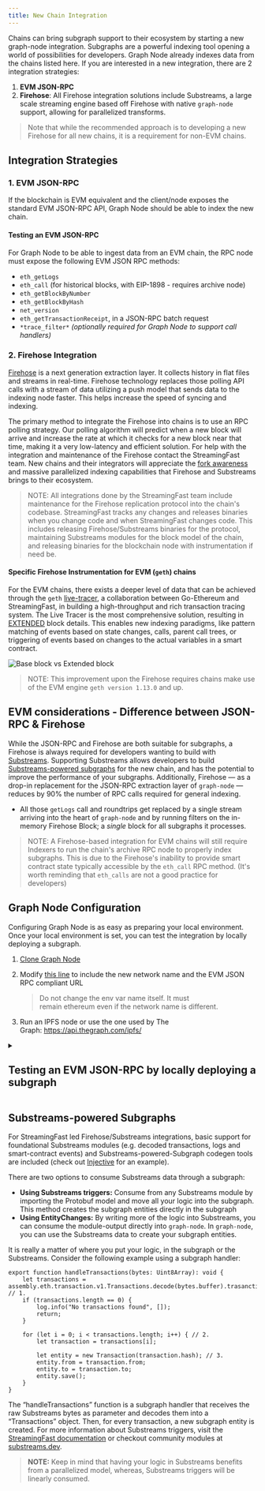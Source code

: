 ```yaml
---
title: New Chain Integration
---
```


Chains can bring subgraph support to their ecosystem by starting a new graph-node integration. Subgraphs are a powerful indexing tool opening a world of possibilities for developers. Graph Node already indexes data from the chains listed here. If you are interested in a new integration, there are 2 integration strategies:

1. **EVM JSON-RPC**
2. **Firehose**: All Firehose integration solutions include Substreams, a large scale streaming engine based off Firehose with native `graph-node` support, allowing for parallelized transforms.

> Note that while the recommended approach is to developing a new Firehose for all new chains, it is a requirement for non-EVM chains.

## Integration Strategies

### 1. EVM JSON-RPC

If the blockchain is EVM equivalent and the client/node exposes the standard EVM JSON-RPC API, Graph Node should be able to index the new chain.

#### Testing an EVM JSON-RPC

For Graph Node to be able to ingest data from an EVM chain, the RPC node must expose the following EVM JSON RPC methods:

- `eth_getLogs`
- `eth_call` (for historical blocks, with EIP-1898 - requires archive node)
- `eth_getBlockByNumber`
- `eth_getBlockByHash`
- `net_version`
- `eth_getTransactionReceipt`, in a JSON-RPC batch request
- `*trace_filter*` *(optionally required for Graph Node to support call handlers)*

### 2. Firehose Integration

[Firehose](https://firehose.streamingfast.io/firehose-setup/overview) is a next generation extraction layer. It collects history in flat files and streams in real-time. Firehose technology replaces those polling API calls with a stream of data utilizing a push model that sends data to the indexing node faster. This helps increase the speed of syncing and indexing.

The primary method to integrate the Firehose into chains is to use an RPC polling strategy. Our polling algorithm will predict when a new block will arrive and increase the rate at which it checks for a new block near that time, making it a very low-latency and efficient solution. For help with the integration and maintenance of the Firehose contact the StreamingFast team. New chains and their integrators will appreciate the [fork awareness](https://substreams.streamingfast.io/documentation/consume/reliability-guarantees) and massive parallelized indexing capabilities that Firehose and Substreams brings to their ecosystem.

> NOTE: All integrations done by the StreamingFast team include maintenance for the Firehose replication protocol into the chain's codebase. StreamingFast tracks any changes and releases binaries when you change code and when StreamingFast changes code. This includes releasing Firehose/Substreams binaries for the protocol, maintaining Substreams modules for the block model of the chain, and releasing binaries for the blockchain node with instrumentation if need be.

#### Specific Firehose Instrumentation for EVM (`geth`) chains

For the EVM chains, there exists a deeper level of data that can be achieved through the `geth` [live-tracer](https://github.com/ethereum/go-ethereum/releases/tag/v1.14.0), a collaboration between Go-Ethereum and StreamingFast, in building a high-throughput and rich transaction tracing system. The Live Tracer is the most comprehensive solution, resulting in [EXTENDED](https://streamingfastio.medium.com/new-block-model-to-accelerate-chain-integration-9f65126e5425) block details. This enables new indexing paradigms, like pattern matching of events based on state changes, calls, parent call trees, or triggering of events based on changes to the actual variables in a smart contract.

![Base block vs Extended block](/img/extended-vs-base-substreams-blocks.png)

> NOTE: This improvement upon the Firehose requires chains make use of the EVM engine `geth version 1.13.0` and up.

## EVM considerations - Difference between JSON-RPC & Firehose

While the JSON-RPC and Firehose are both suitable for subgraphs, a Firehose is always required for developers wanting to build with [Substreams](https://substreams.streamingfast.io). Supporting Substreams allows developers to build [Substreams-powered subgraphs](https://thegraph.com/docs/en/cookbook/substreams-powered-subgraphs) for the new chain, and has the potential to improve the performance of your subgraphs. Additionally, Firehose — as a drop-in replacement for the JSON-RPC extraction layer of `graph-node` — reduces by 90% the number of RPC calls required for general indexing.

- All those `getLogs` call and roundtrips get replaced by a single stream arriving into the heart of `graph-node` and by running filters on the in-memory Firehose Block; a _single_ block for all subgraphs it processes.

> NOTE: A Firehose-based integration for EVM chains will still require Indexers to run the chain's archive RPC node to properly index subgraphs. This is due to the Firehose's inability to provide smart contract state typically accessible by the `eth_call` RPC method. (It's worth reminding that `eth_calls` are not a good practice for developers)

## Graph Node Configuration

Configuring Graph Node is as easy as preparing your local environment. Once your local environment is set, you can test the integration by locally deploying a subgraph.

1. [Clone Graph Node](https://github.com/graphprotocol/graph-node)
2. Modify [this line](https://github.com/graphprotocol/graph-node/blob/master/docker/docker-compose.yml#L22) to include the new network name and the EVM JSON RPC compliant URL

   > Do not change the env var name itself. It must remain ethereum even if the network name is different.

3. Run an IPFS node or use the one used by The Graph: https://api.thegraph.com/ipfs/

<details>

<summary>
    <h2>Testing an EVM JSON-RPC by locally deploying a subgraph</h2>
</summary>
    
<ol>
<li>Install <a href="https://github.com/graphprotocol/graph-cli">graph-cli</a><br/></li>
<li>Create a simple example subgraph. Some options are below:<br/></li>
    <ol type="i">
    <li>The pre-packed <a href="https://github.com/graphprotocol/example-subgraph/tree/f89bdd4628efa4badae7367d4919b3f648083323">Gravitar</a> smart contract and subgraph is a good starting point<br/></li>
    <li>Bootstrap a local subgraph from any existing smart contract or solidity dev environment <a href="https://github.com/graphprotocol/hardhat-graph">using Hardhat with a Graph plugin</a><br/></li>
    </ol>
<li>Adapt the resulting <code>subgraph.yaml</code> by changing <a href="http://datasources.network/"><code>dataSources.network</code></a> to the same name previously passed on to Graph Node.<br/></li>
<li>Create your subgraph in Graph Node: <code>graph create $SUBGRAPH_NAME --node $GRAPH_NODE_ENDPOINT</code><br/></li>
<li>Publish your subgraph to Graph Node: <code>graph deploy $SUBGRAPH_NAME --ipfs $IPFS_ENDPOINT --node $GRAPH_NODE_ENDPOINT</code><br/></li>
</ol>

Graph Node should be syncing the deployed subgraph if there are no errors. Give it time to sync, then send some GraphQL queries to the API endpoint printed in the logs.<br/>

</details>
    
## Substreams-powered Subgraphs

For StreamingFast led Firehose/Substreams integrations, basic support for foundational Substreams modules (e.g. decoded transactions, logs and smart-contract events) and Substreams-powered-Subgraph codegen tools are included (check out [Injective](https://substreams.streamingfast.io/documentation/intro-getting-started/intro-injective/injective-first-sps) for an example).

There are two options to consume Substreams data through a subgraph:

- **Using Substreams triggers:** Consume from any Substreams module by importing the Protobuf model and move all your logic into the subgraph. This method creates the subgraph entities directly in the subgraph
- **Using EntityChanges:** By writing more of the logic into Substreams, you can consume the module-output directly into `graph-node`. In `graph-node`, you can use the Substreams data to create your subgraph entities.

It is really a matter of where you put your logic, in the subgraph or the Substreams. Consider the following example using a subgraph handler:

```
export function handleTransactions(bytes: Uint8Array): void {
    let transactions = assembly.eth.transaction.v1.Transactions.decode(bytes.buffer).trasanctions; // 1.
    if (transactions.length == 0) {
        log.info("No transactions found", []);
        return;
    }

    for (let i = 0; i < transactions.length; i++) { // 2.
        let transaction = transactions[i];

        let entity = new Transaction(transaction.hash); // 3.
        entity.from = transaction.from;
        entity.to = transaction.to;
        entity.save();
    }
}
```

The “handleTransactions” function is a subgraph handler that receives the raw Substreams bytes as parameter and decodes them into a “Transactions” object. Then, for every transaction, a new subgraph entity is created. For more information about Substreams triggers, visit the [StreamingFast documentation](https://substreams.streamingfast.io/documentation/consume/subgraph/triggers) or checkout community modules at [substreams.dev](http://substreams.dev).

> **NOTE:** Keep in mind that having your logic in Substreams benefits from a parallelized model, whereas, Substreams triggers will be linearly consumed.
